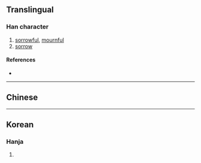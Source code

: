 {{also|慼}}
{{character info/new}}
==Translingual==

===Han character===
{{Han char|rn=61|rad=心|as=11|sn=14|four=|canj=PIHF|ids=⿰忄戚}}

# [[sorrowful]], [[mournful]]
# [[sorrow]]

====References====
* {{Han ref|kx=0401.140|dkj=11159|dj=0741.060|hdz=42345.080|uh=617D|ud=24957}}

----

==Chinese==
{{zh-see|戚|v}}

----

==Korean==

===Hanja===
{{ko-hanja|hangeul=척|eumhun=|rv=cheok|mr=ch'ŏk|y=chek}}

# {{rfdef|ko|sort=心11}}